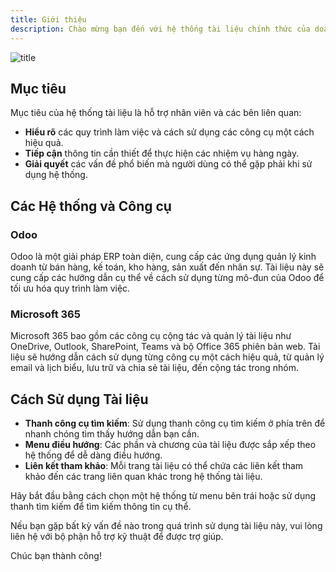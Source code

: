```yaml
---
title: Giới thiệu
description: Chào mừng bạn đến với hệ thống tài liệu chính thức của doanh nghiệp chúng tôi! Hệ thống này được thiết kế để cung cấp hướng dẫn chi tiết và dễ hiểu cho việc sử dụng các công cụ quan trọng trong doanh nghiệp, bao gồm Odoo và Microsoft 365.
---
```


![title](images/introduce.png)

## Mục tiêu

Mục tiêu của hệ thống tài liệu là hỗ trợ nhân viên và các bên liên quan:

- **Hiểu rõ** các quy trình làm việc và cách sử dụng các công cụ một cách hiệu quả.
- **Tiếp cận** thông tin cần thiết để thực hiện các nhiệm vụ hàng ngày.
- **Giải quyết** các vấn đề phổ biến mà người dùng có thể gặp phải khi sử dụng hệ thống.

## Các Hệ thống và Công cụ

### Odoo
Odoo là một giải pháp ERP toàn diện, cung cấp các ứng dụng quản lý kinh doanh từ bán hàng, kế toán, kho hàng, sản xuất đến nhân sự. Tài liệu này sẽ cung cấp các hướng dẫn cụ thể về cách sử dụng từng mô-đun của Odoo để tối ưu hóa quy trình làm việc.

### Microsoft 365
Microsoft 365 bao gồm các công cụ cộng tác và quản lý tài liệu như OneDrive, Outlook, SharePoint, Teams và bộ Office 365 phiên bản web. Tài liệu sẽ hướng dẫn cách sử dụng từng công cụ một cách hiệu quả, từ quản lý email và lịch biểu, lưu trữ và chia sẻ tài liệu, đến cộng tác trong nhóm.

## Cách Sử dụng Tài liệu

- **Thanh công cụ tìm kiếm**: Sử dụng thanh công cụ tìm kiếm ở phía trên để nhanh chóng tìm thấy hướng dẫn bạn cần.
- **Menu điều hướng**: Các phần và chương của tài liệu được sắp xếp theo hệ thống để dễ dàng điều hướng.
- **Liên kết tham khảo**: Mỗi trang tài liệu có thể chứa các liên kết tham khảo đến các trang liên quan khác trong hệ thống tài liệu.

Hãy bắt đầu bằng cách chọn một hệ thống từ menu bên trái hoặc sử dụng thanh tìm kiếm để tìm kiếm thông tin cụ thể.

Nếu bạn gặp bất kỳ vấn đề nào trong quá trình sử dụng tài liệu này, vui lòng liên hệ với bộ phận hỗ trợ kỹ thuật để được trợ giúp.

Chúc bạn thành công!
